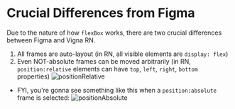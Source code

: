 # Crucial Differences from Figma

Due to the nature of how `flexBox` works, there are two crucial differences between Figma and Vigna RN.

1. All frames are auto-layout (in RN, all visible elements are `display: flex`)
2. Even NOT-absolute frames can be moved arbitrarily (in RN, `position:relative` elements can have `top`, `left`, `right`, `bottom` properties)
   ![positionRelative](/images/basicInstructions/positionRelative.png)
   <br />

- FYI, you're gonna see something like this when a `position:absolute` frame is selected:
  ![positionAbsolute](/images/basicInstructions/positionAbsolute.png)

  <br />
